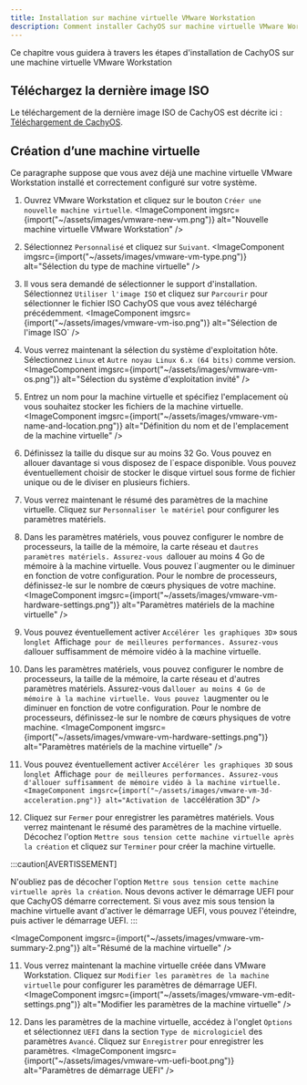 ```yaml
---
title: Installation sur machine virtuelle VMware Workstation
description: Comment installer CachyOS sur machine virtuelle VMware Workstation
---
```



Ce chapitre  vous guidera à travers les étapes d'installation de CachyOS sur une machine virtuelle VMware Workstation

## Téléchargez la dernière image ISO

Le téléchargement de la dernière image ISO de CachyOS est décrite ici : [Téléchargement de CachyOS](/cachyos_basic/download/).

<Steps>

## Création d’une machine virtuelle

Ce paragraphe suppose que vous avez déjà une machine virtuelle VMware Workstation installé et correctement configuré sur votre système.

1. Ouvrez VMware Workstation et cliquez sur le bouton `Créer une nouvelle machine virtuelle`.
<ImageComponent imgsrc={import("~/assets/images/vmware-new-vm.png")} alt="Nouvelle machine virtuelle VMware Workstation" />

2. Sélectionnez `Personnalisé` et cliquez sur `Suivant`.
<ImageComponent imgsrc={import("~/assets/images/vmware-vm-type.png")} alt="Sélection du type de machine virtuelle" />

3. Il vous sera demandé de sélectionner le support d'installation. Sélectionnez `Utiliser l'image ISO` et cliquez sur `Parcourir` pour sélectionner le fichier ISO CachyOS que vous avez téléchargé précédemment.
<ImageComponent imgsrc={import("~/assets/images/vmware-vm-iso.png")} alt="Sélection de l'image ISO` />

4. Vous verrez maintenant la sélection du système d'exploitation hôte. Sélectionnez `Linux` et `Autre noyau Linux 6.x (64 bits)` comme version.
<ImageComponent imgsrc={import("~/assets/images/vmware-vm-os.png")} alt="Sélection du système d'exploitation invité" />

5. Entrez un nom pour la machine virtuelle et spécifiez l'emplacement où vous souhaitez stocker les fichiers de la machine virtuelle.
<ImageComponent imgsrc={import("~/assets/images/vmware-vm-name-and-location.png")} alt="Définition du nom et de l'emplacement de la machine virtuelle" />

6. Définissez la taille du disque sur au moins 32 Go. Vous pouvez en allouer davantage si vous disposez de l`espace disponible. Vous pouvez éventuellement choisir de stocker le disque virtuel sous forme de fichier unique ou de le diviser en plusieurs fichiers.

7. Vous verrez maintenant le résumé des paramètres de la machine virtuelle. Cliquez sur `Personnaliser le matériel` pour configurer les paramètres matériels.

8. Dans les paramètres matériels, vous pouvez configurer le nombre de processeurs, la taille de la mémoire, la carte réseau et d`autres paramètres matériels. Assurez-vous d`allouer au moins 4 Go de mémoire à la machine virtuelle. Vous pouvez l`augmenter ou le diminuer en fonction de votre configuration. Pour le nombre de processeurs, définissez-le sur le nombre de cœurs physiques de votre machine.
<ImageComponent imgsrc={import("~/assets/images/vmware-vm-hardware-settings.png")} alt="Paramètres matériels de la machine virtuelle" />

9. Vous pouvez éventuellement activer `Accélérer les graphiques 3D`» sous l`onglet `Affichage` pour de meilleures performances. Assurez-vous d`allouer suffisamment de mémoire vidéo à la machine virtuelle.

8. Dans les paramètres matériels, vous pouvez configurer le nombre de processeurs, la taille de la mémoire, la carte réseau et d'autres paramètres matériels. Assurez-vous d`allouer au moins 4 Go de mémoire à la machine virtuelle. Vous pouvez l`augmenter ou le diminuer en fonction de votre configuration. Pour le nombre de processeurs, définissez-le sur le nombre de cœurs physiques de votre machine.
<ImageComponent imgsrc={import("~/assets/images/vmware-vm-hardware-settings.png")} alt="Paramètres matériels de la machine virtuelle" />

9. Vous pouvez éventuellement activer `Accélérer les graphiques 3D` sous l`onglet `Affichage` pour de meilleures performances. Assurez-vous d'allouer suffisamment de mémoire vidéo à la machine virtuelle. <ImageComponent imgsrc={import("~/assets/images/vmware-vm-3d-acceleration.png")} alt="Activation de l`accélération 3D" />

10. Cliquez sur `Fermer` pour enregistrer les paramètres matériels. Vous verrez maintenant le résumé des paramètres de la machine virtuelle. Décochez l'option
`Mettre sous tension cette machine virtuelle après la création` et cliquez sur
`Terminer` pour créer la machine virtuelle.

:::caution[AVERTISSEMENT]

N'oubliez pas de décocher l'option
`Mettre sous tension cette machine virtuelle après la création`. Nous devons activer le démarrage UEFI pour que CachyOS démarre correctement. Si vous avez mis sous tension la machine virtuelle avant d'activer le démarrage UEFI, vous pouvez l'éteindre, puis activer le démarrage UEFI.
:::

<ImageComponent imgsrc={import("~/assets/images/vmware-vm-summary-2.png")} alt="Résumé de la machine virtuelle" />

11. Vous verrez maintenant la machine virtuelle créée dans VMware Workstation. Cliquez sur
`Modifier les paramètres de la machine virtuelle` pour configurer les paramètres de démarrage UEFI.
<ImageComponent imgsrc={import("~/assets/images/vmware-vm-edit-settings.png")} alt="Modifier les paramètres de la machine virtuelle" />

12. Dans les paramètres de la machine virtuelle, accédez à l'onglet `Options` et sélectionnez `UEFI` dans la section `Type de micrologiciel` des paramètres `Avancé`. Cliquez sur `Enregistrer` pour enregistrer les paramètres.
<ImageComponent imgsrc={import("~/assets/images/vmware-vm-uefi-boot.png")} alt="Paramètres de démarrage UEFI" />

</Steps>

